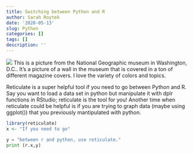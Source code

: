 ```yaml
---
title: Switching between Python and R
author: Sarah Roytek
date: '2020-05-13'
slug: Python
categories: []
tags: []
description: ''
---
```


![](/Desktop/website/static/img/pic.png)
This is a picture from the National Geographic museum in Washington, D.C.. It's a picture of a wall in the museum that is covered in a ton of different magazine covers. I love the variety of colors and topics. 

Reticulate is a super helpful tool if you need to go between Python and R. Say you want to load a data set in python but manipulate it with dplr functions in RStudio; reticulate is the tool for you! Another time when reticulate could be helpful is if you are trying to graph data (maybe using ggplot()) that you previously mantipulated with python. 


```r
library(reticulate)
x <- "If you need to go"
```

```python
y = "between r and python, use reticulate."
print (r.x,y)
```


